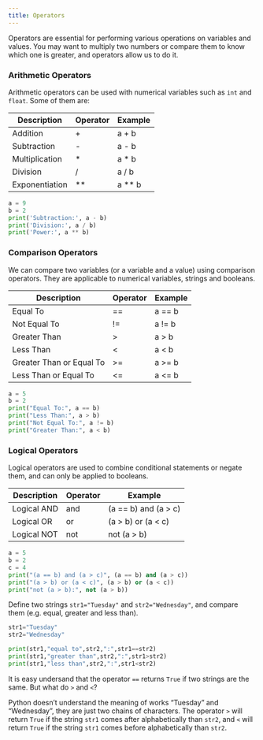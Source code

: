```yaml
---
title: Operators
---
```


Operators are essential for performing various operations on variables and values. You may want to multiply two numbers or compare them to know which one is greater, and operators allow us to do it.

### Arithmetic Operators

Arithmetic operators can be used with numerical variables such as `int` and `float`. Some of them are:

Description                 | Operator | Example 
----------------------------|----------|----------------
Addition                    | +        | a + b
Subtraction                 | -        | a - b
Multiplication              | *        | a * b
Division                    | /        | a / b
Exponentiation              | **       | a ** b

```python
a = 9
b = 2
print('Subtraction:', a - b)
print('Division:', a / b)
print('Power:', a ** b)
```


### Comparison Operators

We can compare two variables (or a variable and a value) using comparison operators. They are applicable to numerical variables, strings and booleans.

Description                 | Operator | Example 
----------------------------|----------|----------------
Equal To                    | ==       | a == b
Not Equal To                | !=       | a != b
Greater Than                | >        | a > b
Less Than                   | <        | a < b
Greater Than or Equal To    | >=       | a >= b
Less Than or Equal To       | <=       | a <= b

```python
a = 5
b = 2
print("Equal To:", a == b)
print("Less Than:", a > b)
print("Not Equal To:", a != b)
print("Greater Than:", a < b)
```


### Logical Operators

Logical operators are used to combine conditional statements or negate them, and can only be applied to booleans.

Description                 | Operator | Example 
----------------------------|----------|----------------
Logical AND                 | and      | (a == b) and (a > c)
Logical OR                  | or       | (a > b) or (a < c)
Logical NOT                 | not      | not (a > b)

```python
a = 5
b = 2
c = 4
print("(a == b) and (a > c)", (a == b) and (a > c))
print("(a > b) or (a < c)", (a > b) or (a < c))
print("not (a > b):", not (a > b))
```


::: {#exercise .callout-note title="Exercise" icon=false} 

Define two strings `str1="Tuesday"` and `str2="Wednesday"`, and compare them (e.g. equal, greater and less than).

:::

::: {#answer .callout-caution icon=false title='Answer' collapse="true"}
```python
str1="Tuesday"
str2="Wednesday"

print(str1,"equal to",str2,":",str1==str2)
print(str1,"greater than",str2,":",str1>str2)
print(str1,"less than",str2,":",str1<str2)
```

It is easy undersand that the operator `==` returns `True` if two strings are the same. But what do `>` and `<`? 

Python doesn't understand the meaning of works "Tuesday" and "Wednesday", they are just two chains of characters. The operator `>` will return `True` if the string `str1` comes after alphabetically than `str2`, and `<` will return `True` if the string `str1` comes before alphabetically than `str2`.
:::
